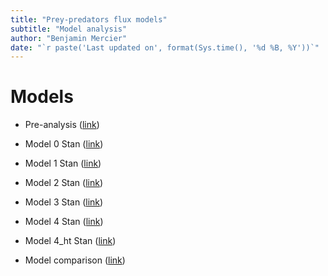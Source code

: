 ```yaml
---
title: "Prey-predators flux models"
subtitle: "Model analysis"
author: "Benjamin Mercier"
date: "`r paste('Last updated on', format(Sys.time(), '%d %B, %Y'))`"
---
```



# Models

- Pre-analysis ([link](https://BenMerSci.github.io/master/Rmd/pre_analysis.html))

- Model 0 Stan ([link](https://BenMerSci.github.io/master/Rmd/model0.html))

- Model 1 Stan ([link](https://BenMerSci.github.io/master/Rmd/model1.html))

- Model 2 Stan ([link](https://BenMerSci.github.io/master/Rmd/model2.html))

- Model 3 Stan ([link](https://BenMerSci.github.io/master/Rmd/model3.html))

- Model 4 Stan ([link](https://BenMerSci.github.io/master/Rmd/model4.html))

- Model 4_ht Stan ([link](https://BenMerSci.github.io/master/Rmd/model4_ht.html))

- Model comparison ([link](https://BenMerSci.github.io/master/Rmd/compare_model.html))
